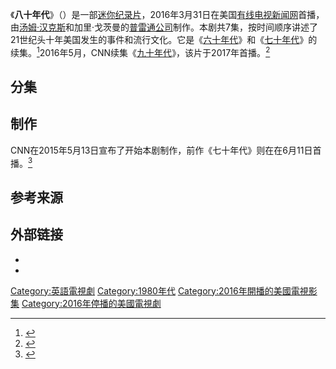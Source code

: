 {{Infobox television
| name            = 八十年代
| eng_name      = ''The Eighties''
| image                = 
| genre                = 纪录片
| theme_music_composer = Blake Neely
| composer             = Nathaniel Blume
| country              = 美国
| language             = 英语
| num_seasons          = 1
| num_episodes         = 7
| runtime              = 60分钟
| network              = [[有线电视新闻网|有线电视新闻网]]
| picture_format       = [[高清电视|高清电视]]
| executive_producer   = [[汤姆·汉克斯|汤姆·汉克斯]]<br />{{tsl|en|Gary Goetzman||}}<br />Mark Herzog
| producer             = Simon Brown<br />Katie A. King<br />P.G. Morgan
| cinematography       = Jack Kney
| editor               = Inbal B. Lessner
| company              = [[有线电视新闻网|有线电视新闻网]]<br />[[普雷通公司|普雷通公司]]<br />Herzog & Company
| first_aired          = {{Start date|2016|3|31}}
| last_aired           = {{Start date|2016|6|30}}
| preceded_by          =《[[七十年代_(电视剧)|七十年代]]》
| followed_by          = 《[[九十年代_(电视剧)|九十年代]]》
| website              = http://www.cnn.com/shows/the-eighties
}}
《'''八十年代'''》（{{lang-en|''The Eighties''}}）是一部[[迷你剧集|迷你]][[纪录片|纪录片]]，2016年3月31日在美国[[有线电视新闻网|有线电视新闻网]]首播，由[[汤姆·汉克斯|汤姆·汉克斯]]和加里·戈茨曼的[[普雷通公司|普雷通公司]]制作。本剧共7集，按时间顺序讲述了21世纪头十年美国发生的事件和流行文化。它是《[[六十年代_(电视剧)|六十年代]]》和《[[七十年代_(电视剧)|七十年代]]》的续集。<ref name=Variety>{{cite web|url=https://variety.com/2016/tv/columns/the-eighties-cnn-tom-hanks-most-influential-tv-decade-1201738331/|title=CNN's 'The Eighties' Examines TV's Most Influential Decade|website=[[綜藝_(雜誌)|綜藝 (雜誌)]]|date=2016-03-29|accessdate=2016-05-01|archive-date=2016-06-03|archive-url=https://web.archive.org/web/20160603235540/http://variety.com/2016/tv/columns/the-eighties-cnn-tom-hanks-most-influential-tv-decade-1201738331/|dead-url=no}}</ref>2016年5月，CNN续集《[[九十年代_(电视剧)|九十年代]]》，该片于2017年首播。<ref>{{cite news|url=https://variety.com/2016/tv/news/cnn-greenlights-the-nineties-documentaries-1201777468/|title=CNN Greenlights 'The Nineties' and Series on Comedy, Music|work=[[綜藝_(雜誌)|綜藝 (雜誌)]]|last=Steinberg|first=Brian|date=2016-05-18|accessdate=2016-06-13|archive-date=2019-07-04|archive-url=https://web.archive.org/web/20190704044519/https://variety.com/2016/tv/news/cnn-greenlights-the-nineties-documentaries-1201777468/|dead-url=no}}</ref>

== 分集 ==
{{Episode table|total_width=72|overall=|title=|airdate=|altdate=实际播出时间|altdateT=实际播出日期|viewers=|country=US|episodes=
{{Episode list
| EpisodeNumber=1
| Title=Raised on Television
| OriginalAirDate={{Start date|2016|3|31}}
| AltDate=March 31, 2016 
| Viewers=1.415<ref>{{cite web|url=https://variety.com/2016/tv/news/cnn-premiere-original-series-the-eighties-1201743850/|title=CNN's Premiere of Series 'The Eighties' Wins in Demo Among News Networks|last=Kissell|first=Rick|work=Variety|date=2016-04-01|accessdate=2016-05-19|archive-date=2016-05-07|archive-url=https://web.archive.org/web/20160507021025/http://variety.com/2016/tv/news/cnn-premiere-original-series-the-eighties-1201743850/|dead-url=no}}</ref>
| ShortSummary=
}}
{{Episode list
| EpisodeNumber=2
| Title=The Reagan Revolution
| OriginalAirDate={{Start date|2016|4|7}} 
| AltDate=April 7, 2016
| Viewers=TBD 
| ShortSummary=
}}
{{Episode list
| EpisodeNumber=3
| Title=The Fight Against AIDS
| OriginalAirDate={{Start date|2016|4|14}} 
| AltDate=June 9, 2016
| Viewers=TBD 
| ShortSummary=
}}

{{Episode list
| EpisodeNumber=4 
| Title=Tear Down This Wall
| OriginalAirDate={{Start date|2016|4|21}} 
| AltDate=April 28, 2016
| Viewers=TBD 
| ShortSummary=
}}

{{Episode list
| EpisodeNumber=5
| Title=Technology Gets Personal
| OriginalAirDate={{Start date|2016|4|28}} 
| AltDate=June 30, 2016 
| Viewers=TBD
| ShortSummary= 
}}

{{Episode list
| EpisodeNumber=6
| Title=Greed Is Good 
| OriginalAirDate={{Start date|2016|5|5}}
| AltDate=May 12, 2016
| Viewers=TBD 
| ShortSummary=
}}

{{Episode list 
| EpisodeNumber=7
| Title=Video Killed the Radio Star 
| OriginalAirDate={{Start date|2016|5|12}}
| AltDate=May 26, 2016
| Viewers=TBD 
| ShortSummary=
}}
}}

== 制作 ==
CNN在2015年5月13日宣布了开始本剧制作，前作《七十年代》则在在6月11日首播。<ref>{{cite news|last1=de Moraes|first1=Lisa|title=CNN Tackles American Covert Ops For ‘Declassified’, Gets Tubular With ‘The Eighties’|url=https://deadline.com/2015/05/cnn-upfront-new-series-declassified-the-eighties-1201425526/|accessdate=2018-09-03|work=[[Deadline_Hollywood|Deadline Hollywood]]|publisher={{tsl|en|Penske Media Corporation||Penske Business Media, LLC}}|date=2018-05-13|archive-date=2020-11-26|archive-url=https://web.archive.org/web/20201126180510/https://deadline.com/2015/05/cnn-upfront-new-series-declassified-the-eighties-1201425526/|dead-url=no}}</ref>

== 参考来源 ==
{{reflist}}

== 外部链接 ==
*{{Official website|http://www.cnn.com/shows/the-eighties}}
*{{IMDb title|5144776|The Eighties}}

{{DEFAULTSORT:The Eighties (miniseries)}}
[[Category:英語電視劇|Category:英語電視劇]]
[[Category:1980年代|Category:1980年代]]
[[Category:2016年開播的美國電視影集|Category:2016年開播的美國電視影集]]
[[Category:2016年停播的美國電視劇|Category:2016年停播的美國電視劇]]